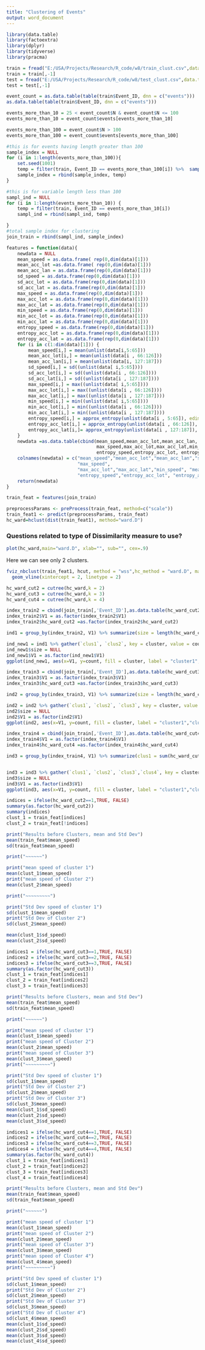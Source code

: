 ```yaml
---
title: "Clustering of Events"
output: word_document
---
```


```r
library(data.table)
library(factoextra)
library(dplyr)
library(tidyverse)
library(pracma)
```
```r
train = fread("E:/USA/Projects/Research/R_code/w8/train_clust.csv",data.table = T)
train = train[,-1]
test = fread("E:/USA/Projects/Research/R_code/w8/test_clust.csv",data.table = T)
test = test[,-1]
```




```r
event_count = as.data.table(table(train$Event_ID, dnn = c("events")))
as.data.table(table(train$Event_ID, dnn = c("events")))
```


```r
events_more_than_10 = 25 < event_count$N & event_count$N <= 100
events_more_than_10 = event_count$events[events_more_than_10]

events_more_than_100 = event_count$N > 100
events_more_than_100 = event_count$events[events_more_than_100]  
```

```r
#this is for events having length greater than 100
sample_index = NULL
for (i in 1:length(events_more_than_100)){
    set.seed(1001)
    temp = filter(train, Event_ID == events_more_than_100[i]) %>%  sample_n(100)
    sample_index = rbind(sample_index, temp)
}

#this is for variable length less than 100
sampl_ind = NULL
for (i in 1:length(events_more_than_10)) {
    temp = filter(train, Event_ID == events_more_than_10[i])
    sampl_ind = rbind(sampl_ind, temp)

}
#total sample index for clustering 
join_train = rbind(sampl_ind, sample_index)    
```

```r
features = function(data){
    newdata = NULL
    mean_speed = as.data.frame( rep(0,dim(data)[1]))
    mean_acc_lot =as.data.frame( rep(0,dim(data)[1]))
    mean_acc_lan = as.data.frame(rep(0,dim(data)[1]))
    sd_speed = as.data.frame(rep(0,dim(data)[1]))
    sd_acc_lot = as.data.frame(rep(0,dim(data)[1]))
    sd_acc_lat = as.data.frame(rep(0,dim(data)[1]))
    max_speed = as.data.frame(rep(0,dim(data)[1]))
    max_acc_lot = as.data.frame(rep(0,dim(data)[1]))
    max_acc_lat = as.data.frame(rep(0,dim(data)[1]))
    min_speed = as.data.frame(rep(0,dim(data)[1]))
    min_acc_lot = as.data.frame(rep(0,dim(data)[1]))
    min_acc_lat = as.data.frame(rep(0,dim(data)[1]))
    entropy_speed = as.data.frame(rep(0,dim(data)[1]))
    entropy_acc_lot = as.data.frame(rep(0,dim(data)[1]))
    entropy_acc_lat = as.data.frame(rep(0,dim(data)[1]))
    for (i in c(1:dim(data)[1])) {
        mean_speed[i,] = mean(unlist(data[i,5:65]))
        mean_acc_lot[i,] = mean(unlist(data[i , 66:126]))
        mean_acc_lan[i,] = mean(unlist(data[i, 127:187]))
        sd_speed[i,] = sd((unlist(data[ i,5:65])))
        sd_acc_lot[i,] = sd((unlist(data[i , 66:126])))
        sd_acc_lat[i,] = sd((unlist(data[i , 127:187])))
        max_speed[i,] = max((unlist(data[ i,5:65])))
        max_acc_lot[i,] = max((unlist(data[i , 66:126])))
        max_acc_lat[i,] = max((unlist(data[i , 127:187])))
        min_speed[i,] = min((unlist(data[ i,5:65])))
        min_acc_lot[i,] = min((unlist(data[i , 66:126])))
        min_acc_lat[i,] = min((unlist(data[i , 127:187])))
        entropy_speed[i,] = approx_entropy(unlist(data[i , 5:65]), edim = 2,  elag = 1)
        entropy_acc_lot[i,] = approx_entropy(unlist(data[i , 66:126]), edim = 2, elag = 1)
        entropy_acc_lat[i,]= approx_entropy(unlist(data[i , 127:187]), edim = 2, elag = 1)
    }
    newdata =as.data.table(cbind(mean_speed,mean_acc_lot,mean_acc_lan, sd_speed,sd_acc_lot,sd_acc_lat,
                                 max_speed,max_acc_lot,max_acc_lat,min_speed,mean_acc_lot, mean_acc_lan,
                                 entropy_speed,entropy_acc_lot, entropy_acc_lat))
    colnames(newdata) = c("mean_speed","mean_acc_lot","mean_acc_lan","sd_speed","sd_acc_lot","sd_acc_lat",
                          "max_speed",
                          "max_acc_lot","max_acc_lat","min_speed", "mean_acc_lot","mean_acc_lan",
                          "entropy_speed","entropy_acc_lot", "entropy_acc_lat")
    return(newdata)
}

```


```r
train_feat = features(join_train)
```

```r
preprocessParams <- preProcess(train_feat, method=c("scale"))
train_feat1 <- predict(preprocessParams, train_feat)
hc_ward=hclust(dist(train_feat1), method="ward.D")
```
### Questions related to type of Dissimilarity measure to use?

```r

plot(hc_ward,main="ward.D", xlab="", sub="", cex=.9)

```
Here we can see only 2 clusters.
```r
fviz_nbclust(train_feat1, hcut, method = "wss",hc_method = "ward.D", main = "Ward.D") +
  geom_vline(xintercept = 2, linetype = 2)
```
```r
hc_ward_cut2 = cutree(hc_ward,k = 2)
hc_ward_cut3 = cutree(hc_ward,k = 3)
hc_ward_cut4 = cutree(hc_ward,k = 4)

```

```r
index_train2 = cbind(join_train[,'Event_ID'],as.data.table(hc_ward_cut2))
index_train2$V1 = as.factor(index_train2$V1)
index_train2$hc_ward_cut2 =as.factor(index_train2$hc_ward_cut2)

ind1 = group_by(index_train2, V1) %>% summarize(size = length(hc_ward_cut2), clus1 = summary(hc_ward_cut2)[1],clus2 = summary(hc_ward_cut2)[2])

ind_new1 = ind1 %>% gather(`clus1`, `clus2`, key = cluster, value = count)
ind_new1$size = NULL
ind_new1$V1 = as.factor(ind_new1$V1)
ggplot(ind_new1, aes(x=V1, y=count, fill = cluster, label = "cluster1","cluster2")) + geom_bar(stat="identity",position="stack",width=0.95)+theme_bw() + ylab("Number of Events") +xlab("Events")
```
```r
index_train3 = cbind(join_train[,'Event_ID'],as.data.table(hc_ward_cut3))
index_train3$V1 = as.factor(index_train3$V1)
index_train3$hc_ward_cut3 =as.factor(index_train3$hc_ward_cut3)

ind2 = group_by(index_train3, V1) %>% summarize(size = length(hc_ward_cut3), clus1 = summary(hc_ward_cut3)[1],clus2 = summary(hc_ward_cut3)[2],clus3 = summary(hc_ward_cut3)[3])

ind2 = ind2 %>% gather(`clus1`, `clus2`, `clus3`, key = cluster, value = count)
ind2$size = NULL
ind2$V1 = as.factor(ind2$V1)
ggplot(ind2, aes(x=V1, y=count, fill = cluster, label = "cluster1","cluster2")) + geom_bar(stat="identity",position="stack",width=0.95)+theme_bw() + ylab("Number of Events") +xlab("Events")
```
```r
index_train4 = cbind(join_train[,'Event_ID'],as.data.table(hc_ward_cut4))
index_train4$V1 = as.factor(index_train4$V1)
index_train4$hc_ward_cut4 =as.factor(index_train4$hc_ward_cut4)

ind3 = group_by(index_train4, V1) %>% summarize(clus1 = sum(hc_ward_cut4==1),clus2 = sum(hc_ward_cut4==2),clus3 = sum(hc_ward_cut4==3), clus4 = sum(hc_ward_cut4==4), clus5 = sum(hc_ward_cut4==5))


ind3 = ind3 %>% gather(`clus1`, `clus2`, `clus3`,`clus4`, key = cluster, value = count)
ind3$size = NULL
ind3$V1 = as.factor(ind3$V1)
ggplot(ind3, aes(x=V1, y=count, fill = cluster, label = "cluster1","cluster2")) + geom_bar(stat="identity",position="stack",width=0.95)+theme_bw() + ylab("Number of Events") +xlab("Events")
```
```r
indices = ifelse(hc_ward_cut2==1,TRUE, FALSE)
summary(as.factor(hc_ward_cut2))
summary(indices)
clust_1 = train_feat[indices]
clust_2 = train_feat[!indices]

```

```r
print("Results before Clusters, mean and Std Dev")
mean(train_feat$mean_speed)
sd(train_feat$mean_speed)

print("~~~~~~")

print("mean speed of cluster 1")
mean(clust_1$mean_speed)
print("mean speed of Cluster 2")
mean(clust_2$mean_speed)

print("~~~~~~~~~")

print("Std Dev speed of cluster 1")
sd(clust_1$mean_speed)
print("Std Dev of Cluster 2")
sd(clust_2$mean_speed)

mean(clust_1$sd_speed)
mean(clust_2$sd_speed)
```
```r
indices1 = ifelse(hc_ward_cut3==1,TRUE, FALSE)
indices2 = ifelse(hc_ward_cut3==2,TRUE, FALSE)
indices3 = ifelse(hc_ward_cut3==3,TRUE, FALSE)
summary(as.factor(hc_ward_cut3))
clust_1 = train_feat[indices1]
clust_2 = train_feat[indices2]
clust_3 = train_feat[indices3]

```
```r
print("Results before Clusters, mean and Std Dev")
mean(train_feat$mean_speed)
sd(train_feat$mean_speed)

print("~~~~~~")

print("mean speed of cluster 1")
mean(clust_1$mean_speed)
print("mean speed of Cluster 2")
mean(clust_2$mean_speed)
print("mean speed of Cluster 3")
mean(clust_3$mean_speed)
print("~~~~~~~~~")

print("Std Dev speed of cluster 1")
sd(clust_1$mean_speed)
print("Std Dev of Cluster 2")
sd(clust_2$mean_speed)
print("Std Dev of Cluster 3")
sd(clust_3$mean_speed)
mean(clust_1$sd_speed)
mean(clust_2$sd_speed)
mean(clust_3$sd_speed)
```
```r
indices1 = ifelse(hc_ward_cut4==1,TRUE, FALSE)
indices2 = ifelse(hc_ward_cut4==2,TRUE, FALSE)
indices3 = ifelse(hc_ward_cut4==3,TRUE, FALSE)
indices4 = ifelse(hc_ward_cut4==4,TRUE, FALSE)
summary(as.factor(hc_ward_cut4))
clust_1 = train_feat[indices1]
clust_2 = train_feat[indices2]
clust_3 = train_feat[indices3]
clust_4 = train_feat[indices4]

```
```r
print("Results before Clusters, mean and Std Dev")
mean(train_feat$mean_speed)
sd(train_feat$mean_speed)

print("~~~~~~")

print("mean speed of cluster 1")
mean(clust_1$mean_speed)
print("mean speed of Cluster 2")
mean(clust_2$mean_speed)
print("mean speed of Cluster 3")
mean(clust_3$mean_speed)
print("mean speed of Cluster 4")
mean(clust_4$mean_speed)
print("~~~~~~~~~")

print("Std Dev speed of cluster 1")
sd(clust_1$mean_speed)
print("Std Dev of Cluster 2")
sd(clust_2$mean_speed)
print("Std Dev of Cluster 3")
sd(clust_3$mean_speed)
print("Std Dev of Cluster 4")
sd(clust_4$mean_speed)
mean(clust_1$sd_speed)
mean(clust_2$sd_speed)
mean(clust_3$sd_speed)
mean(clust_4$sd_speed)
```
